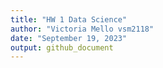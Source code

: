 ```yaml
---
title: "HW 1 Data Science"
author: "Victoria Mello vsm2118"
date: "September 19, 2023"
output: github_document
---
```



